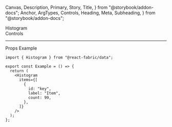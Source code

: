   Canvas,
  Description,
  Primary,
  Story,
  Title,
} from "@storybook/addon-docs";
  Anchor,
  ArgTypes,
  Controls,
  Heading,
  Meta,
  Subheading,
} from "@storybook/addon-docs";

<Meta of={HistogramStories} />

<Title>Histogram</Title>

<Anchor storyId="Histogram">
  <div className="hidden-anchor">
    <Subheading>Histogram</Subheading>
  </div>
</Anchor>

<Description of={Histogram} />

<Primary />

<Collapsable className="control-panel">
  <div>Controls</div>
  <Controls of={HistogramStories._Histogram} />
</Collapsable>

<hr />

<Anchor storyId="props">
  <Subheading>Props</Subheading>
</Anchor>

<ArgTypes sort="requiredFirst" />

<Anchor storyId="sample">
  <Subheading>Example</Subheading>
</Anchor>

```tsx
import { Histogram } from "@react-fabric/data";

export const Example = () => {
  return (
    <Histogram
      items={[
        {
          id: "key",
          label: "Item",
          count: 99,
        },
      ]}
    />
  );
};
```
